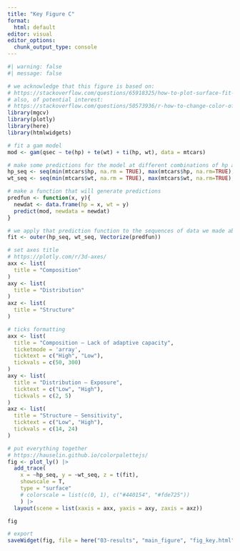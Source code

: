 ```yaml
---
title: "Key Figure C"
format:
  html: default
editor: visual
editor_options: 
  chunk_output_type: console
---
```


```r
#| warning: false
#| message: false

# we acknowledge that this figure is based on:
# https://stackoverflow.com/questions/65918325/how-to-plot-surface-fit-through-3d-data-in-r
# also, of potential interest:
# https://stackoverflow.com/questions/50573936/r-how-to-change-color-of-plotly-3d-surface
library(mgcv)
library(plotly)
library(here)
library(htmlwidgets)

# fit a gam model
mod <- gam(qsec ~ te(hp) + te(wt) + ti(hp, wt), data = mtcars)

# make some predictions for the model at different combinations of hp and wt
hp_seq <- seq(min(mtcars$hp, na.rm = TRUE), max(mtcars$hp, na.rm=TRUE), length = 25)
wt_seq <- seq(min(mtcars$wt, na.rm = TRUE), max(mtcars$wt, na.rm=TRUE), length = 25)

# make a function that will generate predictions
predfun <- function(x, y){
  newdat <- data.frame(hp = x, wt = y)
  predict(mod, newdata = newdat)
}

# we apply that prediction function to the sequences of data we made above
fit <- outer(hp_seq, wt_seq, Vectorize(predfun))

# set axes title
# https://plotly.com/r/3d-axes/
axx <- list(
  title = "Composition"
)
axy <- list(
  title = "Distribution"
)
axz <- list(
  title = "Structure"
)

# ticks formatting
axx <- list(
  title = "Composition – Lack of adaptive capacity",
  ticketmode = 'array',
  ticktext = c("High", "Low"),
  tickvals = c(50, 300)
)
axy <- list(
  title = "Distribution – Exposure",
  ticktext = c("Low", "High"),
  tickvals = c(2, 5)
)
axz <- list(
  title = "Structure – Sensitivity",
  ticktext = c("Low", "High"),
  tickvals = c(14, 24)
)

# put everything together
# https://hauselin.github.io/colorpalettejs/
fig <- plot_ly() |> 
  add_trace(
    x = ~hp_seq, y = ~wt_seq, z = t(fit), 
    showscale = T,
    type = "surface"
    # colorscale = list(c(0, 1), c("#440154", "#fde725"))
    ) |>
  layout(scene = list(xaxis = axx, yaxis = axy, zaxis = axz))

fig

# export
saveWidget(fig, file = here("03-results", "main_figure", "fig_key.html"))

```



